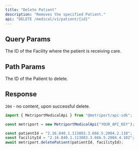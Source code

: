 ```yaml
---
title: "Delete Patient"
description: "Removes the specified Patient."
api: "DELETE /medical/v1/patient/{id}"
---
```


## Query Params

<ParamField query="facilityId" type="string" required>
  The ID of the Facility where the patient is receiving care.
</ParamField>

## Path Params

<ParamField path="id" type="string" required>
  The ID of the Patient to delete.
</ParamField>

## Response

`204` - no content, upon successful delete.

<ResponseExample>

```javascript Metriport SDK
import { MetriportMedicalApi } from "@metriport/api-sdk";

const metriport = new MetriportMedicalApi("YOUR_API_KEY");

const patientId = "2.16.840.1.113883.3.666.5.2004.2.110";
const facilityId = "2.16.840.1.113883.3.666.5.2004.4.102";
await metriport.deletePatient(patientId, facilityId);
```

</ResponseExample>
